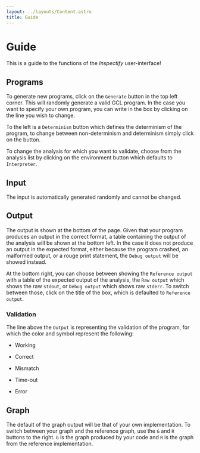 ```yaml
---
layout: ../layouts/Content.astro
title: Guide
---
```



# Guide

This is a guide to the functions of the _Inspectify_ user-interface!

## Programs

To generate new programs, click on the `Generate` button in the top left corner. This will randomly generate a valid GCL program. In the case you want to specify your own program, you can write in the box by clicking on the line you wish to change.

To the left is a `Determinism` button which defines the determinism of the program, to change between non-determinism and determinism simply click on the button.

To change the analysis for which you want to validate, choose from the analysis list by clicking on the environment button which defaults to `Interpreter`.

## Input

The input is automatically generated randomly and cannot be changed.

## Output

The output is shown at the bottom of the page. Given that your program produces an output in the correct format, a table containing the output of the analysis will be shown at the bottom left. In the case it does not produce an output in the expected format, either because the program crashed, an malformed output, or a rouge print statement, the `Debug output` will be showed instead.

At the bottom right, you can choose between showing the `Reference output` with a table of the expected output of the analysis, the `Raw output` which shows the raw `stdout`, or `Debug output` which shows raw `stderr`.
To switch between those, click on the title of the box, which is defaulted to `Reference output`.

### Validation

The line above the `Output` is representing the validation of the program, for which the color and symbol represent the following:

- <Indicator state={IndicatorState.Working} /> Working

- <Indicator state={IndicatorState.Correct} /> Correct

- <Indicator state={IndicatorState.Mismatch} /> Mismatch

- <Indicator state={IndicatorState.TimeOut} /> Time-out

- <Indicator state={IndicatorState.Error} /> Error

## Graph

The default of the graph output will be that of your own implementation. To switch between your graph and the reference graph, use the `G` and `R` buttons to the right. `G` is the graph produced by your code and `R` is the graph from the reference implementation.
